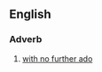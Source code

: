 ==English==

===Adverb===
{{infl|en|adverb|head=[[without]] [[further]] [[ado]]}}

# [[with no further ado]]